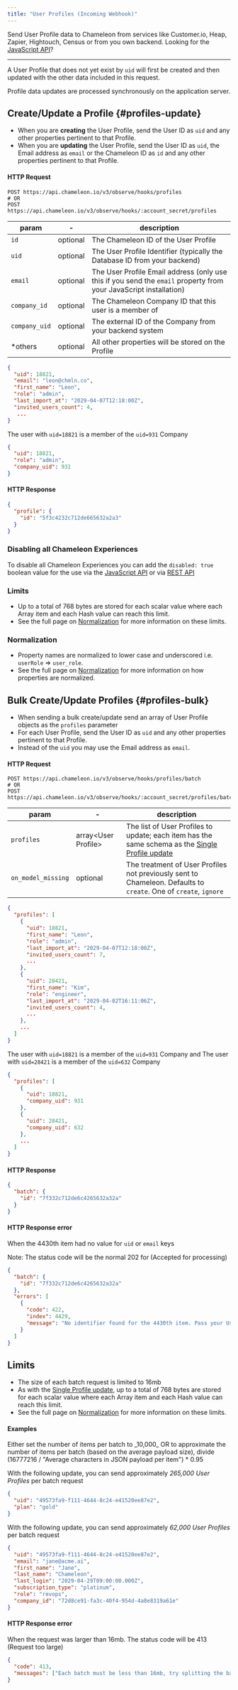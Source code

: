 ```yaml
---
title: "User Profiles (Incoming Webhook)"
---
```


Send User Profile data to Chameleon from services like Customer.io, Heap, Zapier, Hightouch, Census or from you own backend. Looking for the [JavaScript API](/js/profiles)?

------

A User Profile that does not yet exist by `uid` will first be created and then updated with the other data included in this request.

<Info>
Profile data updates are processed synchronously on the application server.
</Info>

## Create/Update a Profile {#profiles-update}

- When you are **creating** the User Profile, send the User ID as `uid` and any other properties pertinent to that Profile.
- When you are **updating** the User Profile, send the User ID as `uid`, the Email address as `email` or the Chameleon ID as `id` and any other properties pertinent to that Profile.

#### HTTP Request

```
POST https://api.chameleon.io/v3/observe/hooks/profiles
# OR
POST https://api.chameleon.io/v3/observe/hooks/:account_secret/profiles
```

| param         | -        | description                                                                                                       |
|---------------|----------|-------------------------------------------------------------------------------------------------------------------|
| `id`          | optional | The Chameleon ID of the User Profile                                                                              |
| `uid`         | optional | The User Profile Identifier (typically the Database ID from your backend)                                         |
| `email`       | optional | The User Profile Email address (only use this if you send the `email` property from your JavaScript installation) |
| `company_id`  | optional | The Chameleon Company ID that this user is a member of                                                            |
| `company_uid` | optional | The external ID of the Company from your backend system                                                           |
| *others       | optional | All other properties will be stored on the Profile                                                                |

```json
{
  "uid": 18821,
  "email": "leon@chmln.co",
  "first_name": "Leon",
  "role": "admin",
  "last_import_at": "2029-04-07T12:18:00Z",
  "invited_users_count": 4,
   ...
}
```

The user with `uid=18821` is a member of the `uid=931` Company

```json
{
  "uid": 18821,
  "role": "admin",
  "company_uid": 931
}
```


#### HTTP Response

```json
{
  "profile": {
    "id": "5f3c4232c712de665632a2a3"
  }
}
```

### Disabling all Chameleon Experiences

To disable all Chameleon Experiences you can add the `disabled: true` boolean value for the use via the [JavaScript API](/js/profiles) or via [REST API](/apis/profiles)


### Limits

- Up to a total of 768 bytes are stored for each scalar value where each Array item and each Hash value can reach this limit.
- See the full page on [Normalization](/concepts/normalization#limits) for more information on these limits.

### Normalization

- Property names are normalized to lower case and underscored i.e. `userRole` => `user_role`.
- See the full page on [Normalization](/concepts/normalization#properties) for more information on how properties are normalized.


## Bulk Create/Update Profiles {#profiles-bulk}

- When sending a bulk create/update send an array of User Profile objects as the `profiles` parameter
- For each User Profile, send the User ID as `uid` and any other properties pertinent to that Profile.
- Instead of the `uid` you may use the Email address as `email`.

#### HTTP Request

```
POST https://api.chameleon.io/v3/observe/hooks/profiles/batch
# OR
POST https://api.chameleon.io/v3/observe/hooks/:account_secret/profiles/batch
```

| param              | -                         | description                                                                                                                                |
|--------------------|---------------------------|--------------------------------------------------------------------------------------------------------------------------------------------|
| `profiles`         | array&lt;User Profile&gt; | The list of User Profiles to update; each item has the same schema as the [Single Profile update](/webhooks/profiles#profiles-update) |
| `on_model_missing` | optional                  | The treatment of User Profiles not previously sent to Chameleon. Defaults to `create`. One of `create`, `ignore`                           |

```json
{
  "profiles": [
    {
      "uid": 18821,
      "first_name": "Leon",
      "role": "admin",
      "last_import_at": "2029-04-07T12:18:00Z",
      "invited_users_count": 7,
      ...
    },
    {
      "uid": 28421,
      "first_name": "Kim",
      "role": "engineer",
      "last_import_at": "2029-04-02T16:11:06Z",
      "invited_users_count": 4,
      ...
    },
    ...
  ]
}
```

The user with `uid=18821` is a member of the `uid=931` Company and The user with `uid=28421` is a member of the `uid=632` Company

```json
{
  "profiles": [
    {
      "uid": 18821,
      "company_uid": 931
    },
    {
      "uid": 28421,
      "company_uid": 632
    },
    ...
  ]
}
```


#### HTTP Response

```json
{
  "batch": {
    "id": "7f332c712de6c4265632a32a"
  }
}
```

#### HTTP Response error

When the 4430th item had no value for `uid` or `email` keys

Note: The status code will be the normal 202 for (Accepted for processing)

```json
{
  "batch": {
    "id": "7f332c712de6c4265632a32a"
  },
  "errors": [
    {
      "code": 422,
      "index": 4429,
      "message": "No identifier found for the 4430th item. Pass your User ID as the `uid` parameter or the Email address as the `email` parameter"
    }
  ]
}
```

## Limits

- The size of each batch request is limited to 16mb
- As with the [Single Profile update](/webhooks/profiles#profiles-update), up to a total of 768 bytes are stored for each scalar value where each Array item and each Hash value can reach this limit.
- See the full page on [Normalization](/concepts/normalization#limits) for more information on these limits.

#### Examples

<Info>
Either set the number of items per batch to _10,000_ OR to approximate the number of
items per batch (based on the average payload size), divide (16777216 / "Average characters in JSON payload per item") * 0.95
</Info>

With the following update, you can send approximately _265,000 User Profiles_ per batch request

```json
{
  "uid": "49573fa9-f111-4644-8c24-e41520ee87e2",
  "plan": "gold"
}
```

With the following update, you can send approximately _62,000 User Profiles_ per batch request

```json
{
  "uid": "49573fa9-f111-4644-8c24-e41520ee87e2",
  "email": "jane@acme.ai",
  "first_name": "Jane",
  "last_name": "Chameleon",
  "last_login": "2029-04-29T09:00:00.000Z",
  "subscription_type": "platinum",
  "role": "revops",
  "company_id": "72d8ce91-fa3c-40f4-954d-4a8e8319a61e"
}
```

#### HTTP Response error

When the request was larger than 16mb. The status code will be 413 (Request too large)

```json
{
  "code": 413,
  "messages": ["Each batch must be less than 16mb, try splitting the batch in half"]
}
```